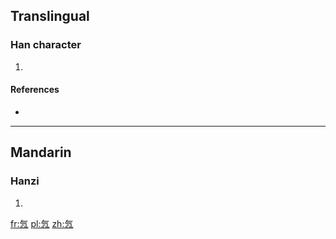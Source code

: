 ==Translingual==

===Han character===
{{Han char|rn=61|rad=心|as=04|sn=8|four=8031<sub>7</sub>|canj=人弓心 (ONP)}}

# {{defn|Han|sort=心04}}

====References====
* {{Han ref|kx=0377.200|dkj=10361|dj=0705.080|hdz=42273.160|uh=5FE5|ud=24549|bh=CC79|bd=52345}}

----

==Mandarin==

===Hanzi===
{{cmn-hanzi|pin=[[xì]] ([[xi4]])|wg=hsi<sup>4</sup>}}

# {{defn|lang=cmn|sort=心04}}

[[fr:忥]]
[[pl:忥]]
[[zh:忥]]